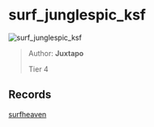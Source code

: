 
# surf_junglespic_ksf

![surf_junglespic_ksf](https://raw.githubusercontent.com/Sayt123/SurfMapPics/Maps-and-bonuses/csgo/surf_junglespic_ksf.jpg)

> Author: **Juxtapo**
>
> Tier 4

## Records

[surfheaven](https://surfheaven.eu/map/surf_junglespic_ksf)
